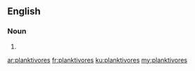 ==English==

===Noun===
{{head|en}}

# {{plural of|planktivore}}

[[ar:planktivores]]
[[fr:planktivores]]
[[ku:planktivores]]
[[my:planktivores]]